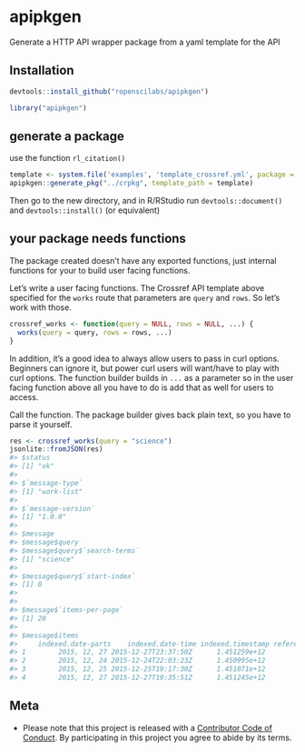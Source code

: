 apipkgen
========

Generate a HTTP API wrapper package from a yaml template for the API

## Installation

```r
devtools::install_github("ropenscilabs/apipkgen")
```

```r
library("apipkgen")
```

## generate a package

use the function `rl_citation()`

```r
template <- system.file('examples', 'template_crossref.yml', package = "apipkgen")
apipkgen::generate_pkg("../crpkg", template_path = template)
```

Then go to the new directory, and in R/RStudio run `devtools::document()` and `devtools::install()` (or equivalent)

## your package needs functions

The package created doesn't have any exported functions, just internal functions for your to build user facing functions. 

Let's write a user facing functions. The Crossref API template above specified for the `works` route that parameters are `query` and `rows`. So let's work with those.

```r
crossref_works <- function(query = NULL, rows = NULL, ...) {
  works(query = query, rows = rows, ...)
}
```

In addition, it's a good idea to always allow users to pass in curl options. Beginners can ignore it, but power curl users will want/have to play with curl options. The function builder builds in `...` as a parameter so in the user facing function above all you have to do is add that as well for users to access.

Call the function. The package builder gives back plain text, so you have to parse it yourself.

```r
res <- crossref_works(query = "science")
jsonlite::fromJSON(res)
#> $status
#> [1] "ok"
#> 
#> $`message-type`
#> [1] "work-list"
#> 
#> $`message-version`
#> [1] "1.0.0"
#> 
#> $message
#> $message$query
#> $message$query$`search-terms`
#> [1] "science"
#> 
#> $message$query$`start-index`
#> [1] 0
#> 
#> 
#> $message$`items-per-page`
#> [1] 20
#> 
#> $message$items
#>     indexed.date-parts    indexed.date-time indexed.timestamp reference-count
#> 1        2015, 12, 27 2015-12-27T23:37:50Z      1.451259e+12               0
#> 2        2015, 12, 24 2015-12-24T22:03:23Z      1.450995e+12               0
#> 3        2015, 12, 25 2015-12-25T19:17:30Z      1.451071e+12               0
#> 4        2015, 12, 27 2015-12-27T19:35:51Z      1.451245e+12               0
```

## Meta

* Please note that this project is released with a [Contributor Code of Conduct](CONDUCT.md). By participating in this project you agree to abide by its terms.
